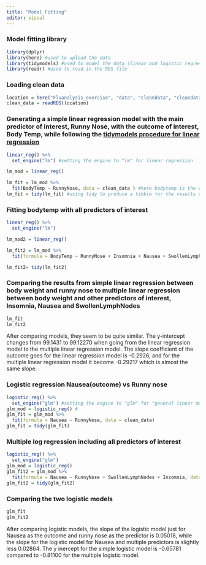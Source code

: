 ```yaml
---
title: "Model Fitting"
editor: visual
---
```


### Model fitting library

```r
library(dplyr)
library(here) #used to upload the data
library(tidymodels) #used to model the data (linear and logistic regression)
library(readr) #used to read in the RDS file
```

### Loading clean data

```r
location = here("Fluanalysis_exercise", "data", "cleandata", "cleandata.RDS")
clean_data = readRDS(location)
```

### Generating a simple linear regression model with the main predictor of interest, Runny Nose, with the outcome of interest, Body Temp, while following the [tidymodels procedure for linear regression](https://www.tidymodels.org/start/models/)
```r
linear_reg() %>% 
  set_engine("lm") #setting the engine to "lm" for linear regression 

lm_mod = linear_reg()

lm_fit = lm_mod %>% 
  fit(BodyTemp ~ RunnyNose, data = clean_data ) #here bodytemp is the continuous outcome while RunnyNose is the binary predictor variable 
lm_fit = tidy(lm_fit) #using tidy to produce a tibble for the results of the model fitting 
```

### Fitting bodytemp with all predictors of interest 
```r
linear_reg() %>% 
  set_engine("lm")

lm_mod2 = linear_reg()

lm_fit2 = lm_mod %>% 
  fit(formula = BodyTemp ~ RunnyNose + Insomnia + Nausea + SwollenLymphNodes, data = clean_data) #Setting body temp as the continuous outcome with multiple predictors

lm_fit2= tidy(lm_fit2)
```

### Comparing the results from simple linear regression between body weight and runny nose to multiple linear regression between body weight and other predictors of interest, Insomnia, Nausea and SwollenLymphNodes
```r
lm_fit 
lm_fit2
```

After comparing models, they seem to be quite similar. The y-intercept changes from 99.1431 to 99.12270 when going from the linear regression model to the multiple linear regression model. The slope coefficient of the outcome goes for the linear regression model is -0.2926, and for the multiple linear regression model it become -0.29217 which is almost the same slope. 

### Logistic regression Nausea(outcome) vs Runny nose
```r
logistic_reg() %>% 
  set_engine("glm") #setting the engine to "glm" for "general linear model"
glm_mod = logistic_reg() #
glm_fit = glm_mod %>% 
  fit(formula = Nausea ~ RunnyNose, data = clean_data) 
glm_fit = tidy(glm_fit)
```

### Multiple log regression including all predictors of interest
```r
logistic_reg() %>% 
  set_engine("glm")
glm_mod = logistic_reg()
glm_fit2 = glm_mod %>% 
  fit(formula = Nausea ~ RunnyNose + SwollenLymphNodes + Insomnia, data = clean_data, family = binomial)
glm_fit2 = tidy(glm_fit2)
```

### Comparing the two logistic models
```r
glm_fit
glm_fit2
```

After comparing logistic models, the slope of the logistic model just for Nausea as the outcome and runny nose as the predictor is 0.05018, while the slope for the logistic model for Nausea and multiple predictors is slightly less 0.02864. The y inercept for the simple logistic model is -0.65781 compared to -0.81100 for the multiple logistic model.

